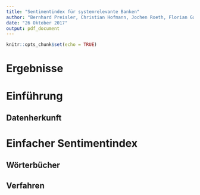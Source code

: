 ```yaml
---
title: "Sentimentindex für systemrelevante Banken"
author: "Bernhard Preisler, Christian Hofmann, Jochen Roeth, Florian Ganns"
date: "26 Oktober 2017"
output: pdf_document
---
```


```r
knitr::opts_chunk$set(echo = TRUE)
```

# Ergebnisse

<!-- In einem Paper vom Herrn Becker stand, dass das Ergebnis direkt zu Begin präsentiert werden sollte -->


# Einführung

<!-- Sachen wir wir evtl. benötigen, oder soll das weggelassen werden? -->


## Datenherkunft

<!-- Wo kommen die Daten her? Welches Format hatten die Daten? Welches Format benutzen wird? -->



# Einfacher Sentimentindex


## Wörterbücher

<!-- Auflistung der Wörterbücher, Vor- und Nachteil der Wörterbücher -->


## Verfahren

<!-- Was haben wir genau gemacht? Einfacher Counter Gut/Schlecht ... -->